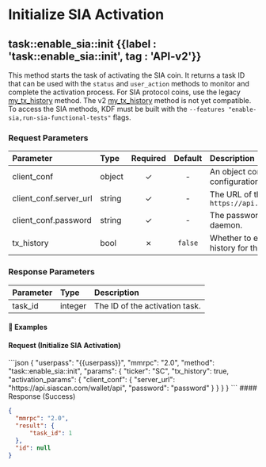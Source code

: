 
# Initialize SIA Activation

## task::enable\_sia::init {{label : 'task::enable_sia::init', tag : 'API-v2'}}

This method starts the task of activating the SIA coin. It returns a task ID that can be used with the `status` and `user_action` methods to monitor and complete the activation process.
<Note>
  For SIA protocol coins, use the legacy [my\_tx\_history](/komodo-defi-framework/api/legacy/my_tx_history/#my-tx-history) method. 
  The v2 [my\_tx\_history](/komodo-defi-framework/api/v20/wallet/tx/my_tx_history/#my-tx-history) method is not yet compatible.
  To access the SIA methods, KDF must be built with the `--features "enable-sia,run-sia-functional-tests"` flags.
</Note>


### Request Parameters

| Parameter                | Type   | Required | Default | Description                                                                |
| :----------------------- | :----- | :------: | :-----: | :------------------------------------------------------------------------- |
| client\_conf             | object |     ✓    |    -    | An object containing the SIA client configuration.                         |
| client\_conf.server\_url | string |     ✓    |    -    | The URL of the SIA public node. e.g., `https://api.siascan.com/wallet/api` |
| client\_conf.password    | string |     ✓    |    -    | The password for the SIA wallet daemon.                                    |
| tx\_history              | bool   |     ✗    | `false` | Whether to enable transaction history for the coin.                        |

### Response Parameters

| Parameter | Type    | Description                    |
| :-------- | :------ | :----------------------------- |
| task\_id  | integer | The ID of the activation task. |

#### 📌 Examples

#### Request (Initialize SIA Activation)

<CodeGroup title="Initialize SIA Activation" tag="POST" label="task::enable_sia::init">
  ```json
  {
    "userpass": "{{userpass}}",
    "mmrpc": "2.0",
    "method": "task::enable_sia::init",
    "params": {
        "ticker": "SC",
        "tx_history": true,
        "activation_params": {
            "client_conf": {
                "server_url": "https://api.siascan.com/wallet/api",
                "password": "password"
            }
        }
    }
  }
  ```
</CodeGroup>

<CollapsibleSection expandedText="Hide Response" collapsedText="Show Response">
  #### Response (Success)

  ```json
  {
    "mmrpc": "2.0",
    "result": {
        "task_id": 1
    },
    "id": null
  }
  ```
</CollapsibleSection>
